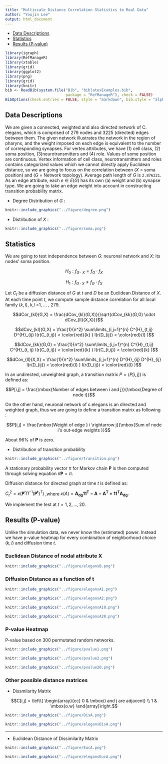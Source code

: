 ```yaml
---
title: "Multiscale Distance Correlation Statistics to Real Data"
author: "Youjin Lee"
output: html_document
---
```


- [Data Descriptions](# data)
- [Statistics](# statistics)
- [Results (P-value)](# results)


```r
library(igraph)
library(RefManageR)
library(xtable)
library(grid)
library(ggplot2)
library(png)
library(grid)
library(knitr)
bib <- ReadBib(system.file("Bib", "biblatexExamples.bib", 
                           package = "RefManageR"), check = FALSE)
BibOptions(check.entries = FALSE, style = "markdown", bib.style = "alphabetic", cite.style = 'alphabetic')
```


## Data Descriptions
<a name=" data"/>

 We are given a connected, weighted and also directed network of C. elegans, which is comprised of 279 nodes and 3225 (directed) edges between them. The given network illustrates the network in the region of pharynx, and the weight imposed on each edge is equivalent to the number of corresponding synapses. For vertex attributes, we have (1) cell class, (2)  soma position, (3)neurotransmitters and (4) role. Values of some position are continuous. Vertex information of cell class, neurotransmitters and roles contains categorized values which we cannot directly apply Euclidean distance, so we are going to focus on the correlation between ($X$ = soma position) and ($G$ = Network topology). Average path length of $G$ is ``2.876221``. As an edge attribute, each $e \in E(G)$ has its own (a) weight and (b) synapse type. We are going to take an edge weight into account in constructing transition probability matrix.  


- Degree Distribution of $G$ : 

```r
knitr::include_graphics("../figure/degree.png")
```

- Distribution of $X$ : 

```r
knitr::include_graphics("../figure/soma.png")
```



## Statistics
<a name=" statistics"/>

We are going to test independence between $G$: neuronal network and $X$: its nodes' soma position.

$$H_{0} : f_{G \cdot X} = f_{G} \cdot f_{X}$$

$$H_{1} : f_{G \cdot X} \neq f_{G} \cdot f_{X}$$


Let $C_{t}$ be a diffusion distance of $G$ at $t$ and $D$ be an Euclidean Distance of $X$. At each time point $t,$ we compute sample distance correlation for all local family ($k,l$), k,l =1, ... , 279. 

$$dCor_{kl}(G,X) = \frac{dCov_{kl}(G,X)}{\sqrt{dCov_{kk}(G,G) \cdot dCov_{ll}(X,X)}}$$


$$dCov_{kl}(G,X) = \frac{1}{n^2} \sum\limits_{i,j=1}^{n} C^{H}_{t,ij} D^{H}_{ij} I(r(C_{t,ij}) < \color{red}{k} ) I(r(D_{ij}) < \color{red}{l} )$$

$$dCov_{kk}(G,G) = \frac{1}{n^2} \sum\limits_{i,j=1}^{n} C^{H}_{t,ij} C^{H}_{t, ij} I(r(C_{t,ij}) < \color{red}{k} ) I(r(C_{t,ij}) < \color{red}{k} )$$

$$dCov_{ll}(X,X) = \frac{1}{n^2} \sum\limits_{i,j=1}^{n} D^{H}_{ij} D^{H}_{ij} I(r(D_{ij}) < \color{red}{l} ) I(r(D_{ij}) < \color{red}{l} )$$

In an undirected, unweighted graph, a transition matrix $P = (P[i,j])$ is defined as:

$$P[i,j] = \frac{\mbox{Number of edges between i and j}}{\mbox{Degree of node i}}$$

On the other hand, neuronal network of c.elegans is an directed and weighted graph, thus we are going to define a transition matrix as following :

$$P[i,j] = \frac{\mbox{Weight of edge } i \rightarrow j}{\mbox{Sum of node i's out-edge weights }}$$

About 96$\%$ of $\boldsymbol{P}$ is zero.

- Distribution of transition probability 

```r
knitr::include_graphics("../figure/transition.png")
```


A stationary probability vector $\pi$ for Markov chain $\boldsymbol{P}$ is then computed through solving equation $\pi \boldsymbol{P} = \pi.$

Diffusion distance for directed graph at time $t$ is defined as:

$C^2_{t} = \kappa \big( \boldsymbol{P}^{t} \Pi^{-1} (\boldsymbol{P^{t}})^{T}    \big)$
,where $\kappa (A) = \boldsymbol{A_{dg} 1 1^{T} - A - A^{T} + 1 1^{T} A_{dg}}.$

We implement the test at $t = 1, 2, ..., 20.$

## Results (P-value)
<a name=" results"/>

Unlike the simulation data, we never know the (estimated) power. Instead we have p-value heatmap for every combination of neighborhood choice $(k,l)$ and diffusion time $t.$

### Euclidean Distance of nodal attribute X

```r
knitr::include_graphics("../figure/elegansB.png")
```


### Diffusion Distance as a function of t

```r
knitr::include_graphics("../figure/elegansA1.png")
```
```r
knitr::include_graphics("../figure/elegansA2.png")
```
```r
knitr::include_graphics("../figure/elegansA10.png")
```
```r
knitr::include_graphics("../figure/elegansA20.png")
```


### P-value Heatmap


P-value based on 300 permutated random networks.

```r
knitr::include_graphics("../figure/pvalue1.png")
```
```r
knitr::include_graphics("../figure/pvalue2.png")
```
```r
knitr::include_graphics("../figure/pvalue20.png")
```


### Other possible distance matrices

- Dissmilarity Matrix


$$C[i,j] = \left\{ \begin{array}{cc}  0 & \mbox{i and j are adjacent} \\ 1  & \mbox{o.w}   \end{array}\right.$$


```r
knitr::include_graphics("../figure/DisA.png")
```
```r
knitr::include_graphics("../figure/elegansDisA.png")
```


<hr />


- Euclidean Distance of Dissimilarity Matrix



```r
knitr::include_graphics("../figure/EucA.png")
```
```r
knitr::include_graphics("../figure/elegansEucA.png")
```












